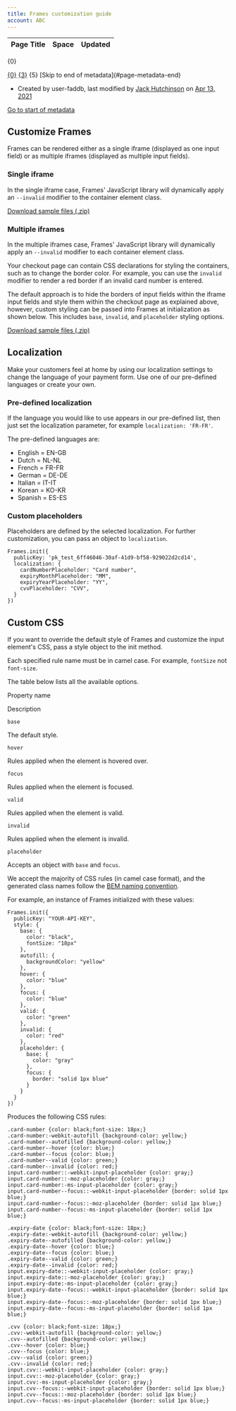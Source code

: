 ```yaml
---
title: Frames customization guide
account: ABC
---
```


<table class="aui"> <thead> <tr class="header"> <th class="search-result-title">Page Title</th> <th class="search-result-space">Space</th> <th class="search-result-date">Updated</th> </tr> </thead> </table> <p class="search-result-count">{0}</p> <tr class="search-result"> <td class="search-result-title"><a href="{1}" class="content-type-{2}"><span>{0}</span></a></td> <td class="search-result-space"><a class="space" href="/display/{4}/" title="{3}">{3}</a></td> <td class="search-result-date"><span class="date" title="{6}">{5}</span></td> </tr> [Skip to end of metadata](#page-metadata-end)

*   Created by user-faddb, last modified by [Jack Hutchinson](    /display/~jack.hutchinson
    ) on [Apr 13, 2021](/pages/diffpagesbyversion.action?pageId=2785756&selectedPageVersions=24&selectedPageVersions=25 "Show changes")

[Go to start of metadata](#page-metadata-start)

Customize Frames
----------------

Frames can be rendered either as a single iframe (displayed as one input field) or as multiple iframes (displayed as multiple input fields).

### Single iframe

In the single iframe case, Frames' JavaScript library will dynamically apply an `--invalid` modifier to the container element class.

  
[Download sample files (.zip)](https://assets.checkout.com/docs/downloads/single_iframe_new.zip)

### Multiple iframes

In the multiple iframes case, Frames' JavaScript library will dynamically apply an `--invalid` modifier to each container element class.

Your checkout page can contain CSS declarations for styling the containers, such as to change the border color. For example, you can use the `invalid` modifier to render a red border if an invalid card number is entered.

The default approach is to hide the borders of input fields within the iframe input fields and style them within the checkout page as explained above, however, custom styling can be passed into Frames at initialization as shown below. This includes `base`, `invalid`, and `placeholder` styling options.

  
[Download sample files (.zip)](https://assets.checkout.com/docs/downloads/multi_iframes_new.zip)

Localization
------------

Make your customers feel at home by using our localization settings to change the language of your payment form. Use one of our pre-defined languages or create your own.

### Pre-defined localization

If the language you would like to use appears in our pre-defined list, then just set the localization parameter, for example `localization: 'FR-FR'`.

The pre-defined languages are:

*   English = EN-GB
*   Dutch = NL-NL
*   French = FR-FR
*   German = DE-DE
*   Italian = IT-IT
*   Korean = KO-KR
*   Spanish = ES-ES

### Custom placeholders

Placeholders are defined by the selected localization. For further customization, you can pass an object to `localization`.

    Frames.init({
      publicKey: 'pk_test_6ff46046-30af-41d9-bf58-929022d2cd14',
      localization: {
        cardNumberPlaceholder: "Card number",
        expiryMonthPlaceholder: "MM",
        expiryYearPlaceholder: "YY",
        cvvPlaceholder: "CVV",
      }
    })

Custom CSS
----------

If you want to override the default style of Frames and customize the input element's CSS, pass a style object to the init method.

Each specified rule name must be in camel case. For example, `fontSize` not `font-size`.

The table below lists all the available options.

Property name

Description

`base`

The default style.

`hover`

Rules applied when the element is hovered over.

`focus`

Rules applied when the element is focused.

`valid`

Rules applied when the element is valid.

`invalid`

Rules applied when the element is invalid.

`placeholder`

Accepts an object with `base` and `focus`.

We accept the majority of CSS rules (in camel case format), and the generated class names follow the [BEM naming convention](http://getbem.com/naming/).

For example, an instance of Frames initialized with these values:

    Frames.init({
      publicKey: "YOUR-API-KEY",
      style: {
        base: {
          color: "black",
          fontSize: "18px"
        },
        autofill: {
          backgroundColor: "yellow"
        },
        hover: {
          color: "blue"
        },
        focus: {
          color: "blue"
        },
        valid: {
          color: "green"
        },
        invalid: {
          color: "red"
        },
        placeholder: {
          base: {
            color: "gray"
          },
          focus: {
            border: "solid 1px blue"
          }
        }
      }
    })

Produces the following CSS rules:

    .card-number {color: black;font-size: 18px;}
    .card-number:-webkit-autofill {background-color: yellow;}
    .card-number--autofilled {background-color: yellow;}
    .card-number--hover {color: blue;}
    .card-number--focus {color: blue;}
    .card-number--valid {color: green;}
    .card-number--invalid {color: red;}
    input.card-number::-webkit-input-placeholder {color: gray;}
    input.card-number::-moz-placeholder {color: gray;}
    input.card-number:-ms-input-placeholder {color: gray;}
    input.card-number--focus::-webkit-input-placeholder {border: solid 1px blue;}
    input.card-number--focus::-moz-placeholder {border: solid 1px blue;}
    input.card-number--focus:-ms-input-placeholder {border: solid 1px blue;}
    
    .expiry-date {color: black;font-size: 18px;}
    .expiry-date:-webkit-autofill {background-color: yellow;}
    .expiry-date--autofilled {background-color: yellow;}
    .expiry-date--hover {color: blue;}
    .expiry-date--focus {color: blue;}
    .expiry-date--valid {color: green;}
    .expiry-date--invalid {color: red;}
    input.expiry-date::-webkit-input-placeholder {color: gray;}
    input.expiry-date::-moz-placeholder {color: gray;}
    input.expiry-date:-ms-input-placeholder {color: gray;}
    input.expiry-date--focus::-webkit-input-placeholder {border: solid 1px blue;}
    input.expiry-date--focus::-moz-placeholder {border: solid 1px blue;}
    input.expiry-date--focus:-ms-input-placeholder {border: solid 1px blue;}
    
    .cvv {color: black;font-size: 18px;}
    .cvv:-webkit-autofill {background-color: yellow;}
    .cvv--autofilled {background-color: yellow;}
    .cvv--hover {color: blue;}
    .cvv--focus {color: blue;}
    .cvv--valid {color: green;}
    .cvv--invalid {color: red;}
    input.cvv::-webkit-input-placeholder {color: gray;}
    input.cvv::-moz-placeholder {color: gray;}
    input.cvv:-ms-input-placeholder {color: gray;}
    input.cvv--focus::-webkit-input-placeholder {border: solid 1px blue;}
    input.cvv--focus::-moz-placeholder {border: solid 1px blue;}
    input.cvv--focus:-ms-input-placeholder {border: solid 1px blue;}
